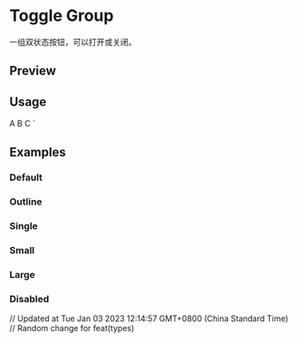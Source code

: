 

<Meta of={ToggleGroupStories} />

<RadixPrimitiveDocsButton name='toggle-group' />

# Toggle Group

一组双状态按钮，可以打开或关闭。

## Preview

<Canvas of={ToggleGroupStories.Default} />

<Controls />

## Usage


  <ToggleGroupItem value="a">A</ToggleGroupItem>
  <ToggleGroupItem value="b">B</ToggleGroupItem>
  <ToggleGroupItem value="c">C</ToggleGroupItem>
</ToggleGroup>
`

<Source code={importCode} language='ts' dark />
<Source code={usageCode} language='tsx' dark />

## Examples

### Default

<Canvas of={ToggleGroupStories.Default} />

### Outline

<Canvas of={ToggleGroupStories.Outline} />

### Single

<Canvas of={ToggleGroupStories.Single} />

### Small

<Canvas of={ToggleGroupStories.Small} />

### Large

<Canvas of={ToggleGroupStories.Large} />

### Disabled

<Canvas of={ToggleGroupStories.Disabled} />

// Updated at Tue Jan 03 2023 12:14:57 GMT+0800 (China Standard Time)
// Random change for feat(types)
